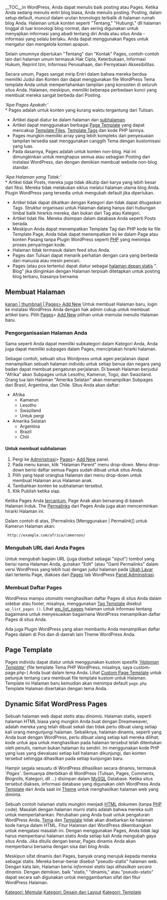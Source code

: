 __TOC__In WordPress, Anda dapat menulis baik posting atau Pages. Ketika Anda sedang menulis entri blog biasa, Anda menulis posting. Posting, dalam setup default, muncul dalam urutan kronologis terbalik di halaman rumah blog Anda. Halaman untuk konten seperti "Tentang," "Hubungi," dll halaman tinggal di luar kronologi blog normal, dan sering digunakan untuk menyajikan informasi yang abadi tentang diri Anda atau situs Anda - informasi yang selalu berlaku. Anda dapat menggunakan Pages untuk mengatur dan mengelola konten apapun.

Selain umumnya diperlukan "Tentang" dan "Kontak" Pages, contoh-contoh lain dari halaman umum termasuk Hak Cipta, Keterbukaan, Informasi Hukum, Reprint Izin, Informasi Perusahaan, dan Pernyataan Aksesibilitas.

Secara umum, Pages sangat mirip Entri dalam bahwa mereka berdua memiliki Judul dan Konten dan dapat menggunakan file WordPress Tema template Anda untuk mempertahankan tampilan yang konsisten di seluruh situs Anda. Halaman, meskipun, memiliki beberapa perbedaan kunci yang membuat mereka sangat berbeda dari Posting.

'' 'Apa Pages Apakah:' '' <br />
* Pages adalah untuk konten yang kurang waktu tergantung dari Tulisan.
* Artikel dapat diatur ke dalam halaman dan [[#Organizing_Your_Pages | subhalaman]].
* Artikel dapat menggunakan berbagai [[Page_Templates | Page Template]] yang dapat mencakup [[Melangkah Ke Template | Template Files]], [[Template Tags]] dan kode PHP lainnya.
* Pages mungkin memiliki array yang lebih kompleks dari penyesuaian tampilan tersedia saat menggunakan canggih Tema dengan kustomisasi yang luas.
* Pada dasarnya, Pages adalah untuk konten non-blog. Hal ini dimungkinkan untuk menghapus semua atau sebagian Posting dari instalasi WordPress, dan dengan demikian membuat website non-blog standar.

'' 'Apa Halaman yang Tidak:' '' <br />
* Artikel tidak Posts, mereka juga tidak dikutip dari karya yang lebih besar dari fiksi. Mereka tidak melakukan siklus melalui halaman utama blog Anda. Plugin WordPress yang tersedia untuk mengubah default jika diperlukan.
* Artikel tidak dapat dikaitkan dengan Kategori dan tidak dapat ditugaskan Tags. Struktur organisasi untuk Halaman datang hanya dari hubungan timbal balik hirarkis mereka, dan bukan dari Tag atau Kategori.
* Artikel tidak file. Mereka disimpan dalam database Anda seperti Posts berada.
* Meskipun Anda dapat menempatkan Template Tag dan PHP kode ke file Template Page, Anda tidak dapat menempatkan ini ke dalam Page atau konten Pasang tanpa Plugin WordPress seperti [http://wordpress.org/extend/plugins/exec-php/Exec- PHP] yang menimpa proses penyaringan kode.
* Halaman tidak termasuk dalam feed situs Anda.
* Pages dan Tulisan dapat menarik perhatian dengan cara yang berbeda dari manusia atau mesin pencari.
* Pages (atau pos tertentu) dapat diatur sebagai [[Creating_a_Static_Front_Page | halaman depan statis]] ". Blog" jika diinginkan dengan Halaman terpisah ditetapkan untuk posting blog terbaru, biasanya bernama

== Membuat Halaman ==

[[Gambar: Halaman-AddNew-4.3.png | kanan | thumbnail | Pages> Add New]] Untuk membuat Halaman baru, login ke instalasi WordPress Anda dengan hak admin cukup untuk membuat artikel baru. Pilih [[Administration_Panels # Add_New_Page | Pages]]> [[Pages_Add_New_SubPanel | Add New]] pilihan untuk memulai menulis Halaman baru.


=== Pengorganisasian Halaman Anda ===

Sama seperti Anda dapat memiliki subkategori dalam Kategori Anda, Anda juga dapat memiliki subpages dalam Pages, menciptakan hirarki halaman.

Sebagai contoh, sebuah situs Wordpress untuk agen perjalanan dapat menampilkan sebuah halaman individu untuk setiap benua dan negara yang badan dapat membuat pengaturan perjalanan. Di bawah Halaman berjudul "Afrika" akan Subpages untuk Lesotho, Kamerun, Togo, dan Swaziland. Orang tua lain Halaman "Amerika Selatan" akan menampilkan Subpages dari Brasil, Argentina, dan Chile. Situs Anda akan daftar:
*Afrika
** Kamerun
** Lesotho
** Swaziland
**Untuk pergi
*Amerika Selatan
**Argentina
**Brazil
** Chili

==== Untuk membuat subhalaman ====
# Pergi ke [[Administration_Panels | Administrasi]]> [[Administration_Panels # Add_New_Page | Pages]]> [[Pages_Add_New_SubPanel | Add New]] panel.
# Pada menu kanan, klik "Halaman Parent" menu drop-down. Menu drop-down berisi daftar semua Pages sudah dibuat untuk situs Anda.
# Pilih yang tepat orangtua Halaman dari menu drop-down untuk membuat Halaman arus Halaman anak.
# Tambahkan konten ke subhalaman tersebut.
# Klik Publish ketika siap.

Ketika Pages Anda [[#Listing Pages Anda di Situs Anda | tercantum]], Page Anak akan bersarang di bawah Halaman Induk. The [[Menggunakan Permalinks | Permalinks]] dari Pages Anda juga akan mencerminkan hirarki Halaman ini.

Dalam contoh di atas, [Permalinks [Menggunakan | Permalink]] untuk Kamerun Halaman akan:

 <nowiki> http://example.com/africa/cameroon/</nowiki>

=== Mengubah URL dari Anda Pages ===

Untuk mengubah bagian URL (juga disebut sebagai "siput") tombol yang berisi nama Halaman Anda, gunakan "Edit" (atau "Ganti Permalinks" dalam versi WordPress yang lebih tua) dengan judul halaman pada [[Menulis Tulisan | Ubah Layar]] dari tertentu Page, diakses dari [[Administration_Panels # Pages | Pages]] tab WordPress [[Administrasi Panel | Panel Administrasi]].

=== Membuat Daftar Pages ===

WordPress mampu '' otomatis '' menghasilkan daftar Pages di situs Anda dalam sidebar atau footer, misalnya, menggunakan [[Template Tag | Tag Template]] disebut <tt> wp_list_pages () </tt>. Lihat [[Template Tag /wp_list_pages | wp_list_pages]] halaman untuk informasi tentang bagaimana untuk menyesuaikan bagaimana WordPress menampilkan daftar Pages di situs Anda.

Ada juga Plugin WordPress yang akan membantu Anda menampilkan daftar Pages dalam di Pos dan di daerah lain Theme WordPress Anda.

== Page Template ==

Pages individu dapat diatur untuk menggunakan kustom spesifik [[Page_Templates | '' 'Halaman Template' '']] (file template Tema PHP WordPress, misalnya, saya custom-page.php-) Anda buat dalam tema Anda. Lihat [[Page_Templates # Custom_Page_Template | Custom Page Template]] untuk petunjuk tentang cara membuat file template kustom untuk Halaman. Template ini Halaman baru kemudian akan menimpa default <tt> page.php </tt> Template Halaman disertakan dengan tema Anda.

== Dynamic Sifat WordPress Pages ==

Sebuah halaman web dapat '' statis '' atau '' dinamis. '' Halaman statis, seperti halaman HTML biasa yang mungkin Anda buat dengan Dreamweaver, adalah mereka yang telah dibuat sekali dan tidak perlu dibuat ulang setiap kali orang mengunjungi halaman. Sebaliknya, halaman dinamis, seperti yang Anda buat dengan WordPress, perlu dibuat ulang setiap kali mereka dilihat; kode untuk apa untuk menghasilkan pada halaman tersebut telah ditentukan oleh penulis, namun bukan halaman itu sendiri. Ini menggunakan kode PHP yang luas yang dievaluasi setiap kali halaman dikunjungi, dan konten tersebut sehingga dihasilkan pada setiap kunjungan baru.

Hampir segala sesuatu di WordPress dihasilkan secara dinamis, termasuk '' 'Pages' ''. Semuanya diterbitkan di WordPress (Tulisan, Pages, Comments, Blogrolls, Kategori, dll ...) disimpan dalam [[Glosarium # MySQL | MySQL]] Database. Ketika situs tersebut diakses, informasi database yang digunakan oleh WordPress Anda [[Theme Pengembangan # Tema Template | Template]] dari Anda saat ini [[Menggunakan Tema | Theme]] untuk menghasilkan halaman web yang diminta.

Sebuah contoh halaman statis mungkin menjadi [[Glosarium # HTML | HTML]] dokumen (tanpa [[Glosarium # PHP | PHP]] code). Masalah dengan halaman murni statis adalah bahwa mereka sulit untuk mempertahankan. Perubahan yang Anda buat untuk pengaturan WordPress Anda, [[Menggunakan Tema | Tema]] dan [[Theme Pengembangan # Tema Template | Template]] tidak akan disebarkan ke halaman kode hanya dalam HTML. Fitur Halaman dari WordPress dikembangkan untuk mengatasi masalah ini. Dengan menggunakan Pages, Anda tidak lagi harus memperbarui halaman statis Anda setiap kali Anda mengubah gaya situs Anda. Jika ditulis dengan benar, Pages dinamis Anda akan memperbarui bersama dengan sisa dari blog Anda.

Meskipun sifat dinamis dari Pages, banyak orang merujuk kepada mereka sebagai statis. Mereka benar-benar disebut "pseudo-statis" halaman web. Dengan kata lain, Halaman berisi '' informasi statis '' tapi '' dihasilkan secara dinamis ''. Dengan demikian, baik "statis," "dinamis," atau "pseudo-statis" dapat secara sah digunakan untuk menggambarkan sifat dari fitur WordPress Halaman.

[[Kategori: Memulai]]
[[Kategori: Desain dan Layout]]
[[Kategori: Template]]